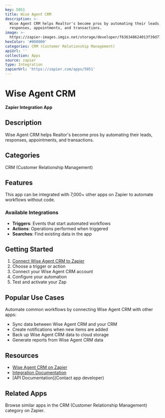 ```yaml
---
key: 5051
title: Wise Agent CRM
description: >-
  Wise Agent CRM helps Realtor's become pros by automating their leads,
  responses, appointments, and transactions.
image: >-
  https://zapier-images.imgix.net/storage/developer/f636348624013f39d77c1b3cb9ed72eb_2.png?auto=format%2Ccompress&ixlib=python-3.0.0&q=50
hexColor: '#000000'
categories: CRM (Customer Relationship Management)
apiUrl: ''
collection: Apps
source: zapier
type: Integration
zapierUrl: 'https://zapier.com/apps/5051'
---
```

# Wise Agent CRM

**Zapier Integration App**

## Description

Wise Agent CRM helps Realtor's become pros by automating their leads, responses, appointments, and transactions.

## Categories

CRM (Customer Relationship Management)

## Features

This app can be integrated with 7,000+ other apps on Zapier to automate workflows without code.

### Available Integrations

- **Triggers**: Events that start automated workflows
- **Actions**: Operations performed when triggered
- **Searches**: Find existing data in the app

## Getting Started

1. [Connect Wise Agent CRM to Zapier](https://zapier.com/apps/5051)
2. Choose a trigger or action
3. Connect your Wise Agent CRM account
4. Configure your automation
5. Test and activate your Zap

## Popular Use Cases

Automate common workflows by connecting Wise Agent CRM with other apps:

- Sync data between Wise Agent CRM and your CRM
- Create notifications when new items are added
- Back up Wise Agent CRM data to cloud storage
- Generate reports from Wise Agent CRM data

## Resources

- [Wise Agent CRM on Zapier](https://zapier.com/apps/5051)
- [Integration Documentation](https://zapier.com/apps/5051/integrations)
- [API Documentation](Contact app developer)

## Related Apps

Browse similar apps in the CRM (Customer Relationship Management) category on Zapier.
